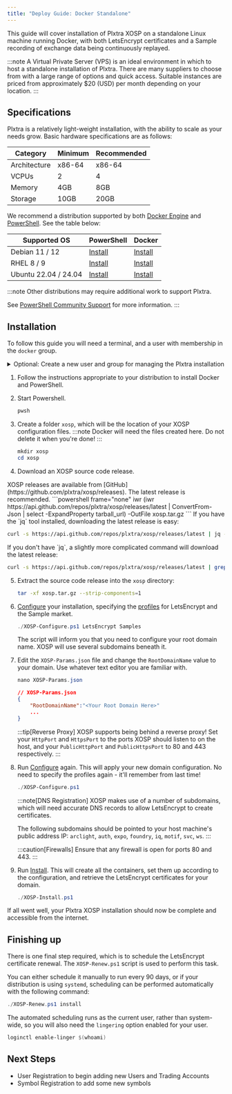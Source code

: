 ```yaml
---
title: "Deploy Guide: Docker Standalone"
---
```



This guide will cover installation of Plxtra XOSP on a standalone Linux machine running Docker, with both LetsEncrypt certificates and a Sample recording of exchange data being continuously replayed.

:::note
A Virtual Private Server (VPS) is an ideal environment in which to host a standalone installation of Plxtra.  There are many suppliers to choose from with a large range of options and quick access.  Suitable instances are priced from approximately $20 (USD) per month depending on your location.
:::

## Specifications

Plxtra is a relatively light-weight installation, with the ability to scale as your needs grow. Basic hardware specifications are as follows:

| Category | Minimum | Recommended |
| -------- | ------- | ----------- |
| Architecture | x86-64 | x86-64 |
| VCPUs    | 2 | 4 |
| Memory   | 4GB | 8GB |
| Storage  | 10GB | 20GB |

We recommend a distribution supported by both [Docker Engine](https://docs.docker.com/engine/install/) and [PowerShell](https://learn.microsoft.com/en-us/powershell/scripting/install/installing-powershell-on-linux?view=powershell-7.5). See the table below:

| Supported OS | PowerShell | Docker |
| ------------ | ---------- | ------ |
| Debian 11 / 12 | [Install](https://learn.microsoft.com/en-us/powershell/scripting/install/install-debian) | [Install](https://docs.docker.com/engine/install/debian/)
| RHEL 8 / 9 | [Install](https://learn.microsoft.com/en-us/powershell/scripting/install/install-rhel?view=powershell-7.5) | [Install](https://docs.docker.com/engine/install/rhel/) |
| Ubuntu 22.04 / 24.04 | [Install](https://learn.microsoft.com/en-us/powershell/scripting/install/install-ubuntu?view=powershell-7.5) | [Install](https://docs.docker.com/engine/install/ubuntu/) |

:::note
Other distributions may require additional work to support Plxtra.

See [PowerShell Community Support](https://learn.microsoft.com/en-us/powershell/scripting/install/community-support?view=powershell-7.5) for more information.
:::

## Installation

To follow this guide you will need a terminal, and a user with membership in the `docker` group.

<details>
<summary>Optional: Create a new user and group for managing the Plxtra installation</summary>

You will need a root account or sudo access:

```bash frame="none"
su -
```

Create a new user `plxtra` with `docker` access:

```bash frame="none"
groupadd plxtra
useradd -m -g plxtra -G docker plxtra
passwd plxtra
exit
```

Switch to the `plxtra` user to continue this guide:

```bash frame="none"
su plxtra
```
</details>

1. Follow the instructions appropriate to your distribution to install Docker and PowerShell.
2. Start Powershell.
    ```bash frame="none"
    pwsh
    ```

3. Create a folder `xosp`, which will be the location of your XOSP configuration files.
    :::note
    Docker will need the files created here. Do not delete it when you're done!
    :::
    ```powershell frame="none"
    mkdir xosp
    cd xosp
    ```

4. Download an XOSP source code release.

<Tabs>
<TabItem label="From a Browser">
XOSP releases are available from [GitHub](https://github.com/plxtra/xosp/releases). The latest release is recommended.
</TabItem>
<TabItem label="Latest from PowerShell">
```powershell frame="none"
iwr (iwr https://api.github.com/repos/plxtra/xosp/releases/latest | ConvertFrom-Json | select -ExpandProperty tarball_url) -OutFile xosp.tar.gz
```
</TabItem>
<TabItem label="Latest using curl and jq">
If you have the `jq` tool installed, downloading the latest release is easy:

```bash frame="none"
curl -s https://api.github.com/repos/plxtra/xosp/releases/latest | jq -r '.tarball_url' | xargs curl -Lso xosp.tar.gz
```
</TabItem>
<TabItem label="Latest using curl and grep">
If you don't have `jq`, a slightly more complicated command will download the latest release:

```bash frame="none"
curl -s https://api.github.com/repos/plxtra/xosp/releases/latest | grep '"tarball_url":' | grep -o 'https://[^"]*' | xargs curl -Lso xosp.tar.gz
```
</TabItem>
</Tabs>

5. Extract the source code release into the `xosp` directory:
    ```bash frame="none"
    tar -xf xosp.tar.gz --strip-components=1
    ```

6. [Configure](../../../deploy/scripts/#xosp-configure) your installation, specifying the [profiles](../../../deploy/profiles/) for LetsEncrypt and the Sample market.
    ```powershell frame="none"
    ./XOSP-Configure.ps1 LetsEncrypt Samples
    ```

    The script will inform you that you need to configure your root domain name. XOSP will use several subdomains beneath it.

7. Edit the `XOSP-Params.json` file and change the `RootDomainName` value to your domain. Use whatever text editor you are familiar with.

    ```powershell frame="none"
    nano XOSP-Params.json
    ```

    ```json
    // XOSP-Params.json
    {
        "RootDomainName":"<Your Root Domain Here>"
        ...
    }
    ```

    :::tip[Reverse Proxy]
    XOSP supports being behind a reverse proxy! Set your `HttpPort` and `HttpsPort` to the ports XOSP should listen to on the host, and your `PublicHttpPort` and `PublicHttpsPort` to 80 and 443 respectively.
    :::

8. Run [Configure](../../../deploy/scripts/#xosp-configure) again. This will apply your new domain configuration. No need to specify the profiles again - it'll remember from last time!
    ```powershell frame="none"
    ./XOSP-Configure.ps1
    ```

    :::note[DNS Registration]
    XOSP makes use of a number of subdomains, which will need accurate DNS records to allow LetsEncrypt to create certificates.

    The following subdomains should be pointed to your host machine's public address IP: `arclight`, `auth`, `expo`, `foundry`, `iq`, `motif`, `svc`, `ws`.
    :::

    :::caution[Firewalls]
    Ensure that any firewall is open for ports 80 and 443.
    :::

9. Run [Install](../../../deploy/scripts/#xosp-install).  This will create all the containers, set them up according to the configuration, and retrieve the LetsEncrypt certificates for your domain.
    ```powershell frame="none"
    ./XOSP-Install.ps1
    ```

If all went well, your Plxtra XOSP installation should now be complete and accessible from the internet.

## Finishing up

There is one final step required, which is to schedule the LetsEncrypt certificate renewal. The `XOSP-Renew.ps1` script is used to perform this task.

You can either schedule it manually to run every 90 days, or if your distribution is using `systemd`, scheduling can be performed automatically with the following command:

```powershell frame="none"
./XOSP-Renew.ps1 install
```

The automated scheduling runs as the current user, rather than system-wide, so you will also need the `lingering` option enabled for your user.

```powershell frame="none"
loginctl enable-linger $(whoami)
```

## Next Steps

* User Registration to begin adding new Users and Trading Accounts
* Symbol Registration to add some new symbols
